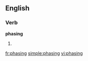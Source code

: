 
==English==

===Verb===
'''phasing'''

# {{present participle of|[[phase]]}}

[[fr:phasing]]
[[simple:phasing]]
[[vi:phasing]]